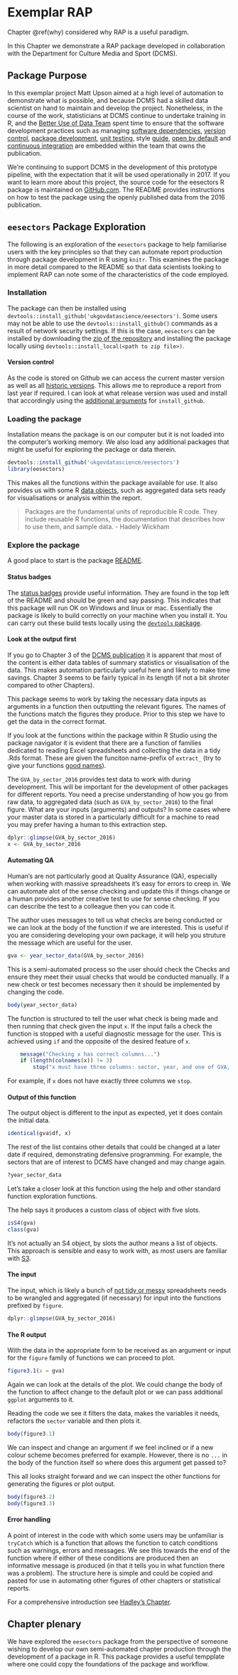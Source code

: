 # Exemplar RAP {#exemplar}

Chapter \@ref(why) considered why RAP is a useful paradigm.  

In this Chapter we demonstrate a RAP package developed in collaboration with the Department for Culture Media and Sport (DCMS).

## Package Purpose

In this exemplar project Matt Upson aimed at a high level of automation to demonstrate what is possible, and because DCMS had a skilled data scientist on hand to maintain and develop the project. Nonetheless, in the course of the work, statisticians at DCMS continue to undertake training in R, and the [Better Use of Data Team](https://data.blog.gov.uk/) spent time to ensure that the software development practices such as managing [software dependencies](https://www.gov.uk/service-manual/technology/managing-software-dependencies), [version control](https://www.gov.uk/service-manual/technology/maintaining-version-control-in-coding), [package development](http://r-pkgs.had.co.nz/),  [unit testing](http://r-pkgs.had.co.nz/tests.html), style [guide](http://adv-r.had.co.nz/Style.html), [open by default](https://www.gov.uk/service-manual/technology/making-source-code-open-and-reusable) and [continuous integration](https://www.r-bloggers.com/continuous-integration-for-r-packages/) are embedded within the team that owns the publication.

We’re continuing to support DCMS in the development of this prototype pipeline, with the expectation that it will be used operationally in 2017. If you want to learn more about this project, the source code for the eesectors R package is maintained on [GitHub.com](https://github.com/ukgovdatascience/eesectors). The README provides instructions on how to test the package using the openly published data from the 2016 publication.  

## `eesectors` Package Exploration

The following is an exploration of the `eesectors` package to help familiarise users with the key principles so that they can automate report production through package development in R using `knitr`. This examines the package in more detail compared to the README so that data scientists looking to implement RAP can note some of the characteristics of the code employed.

### Installation

The package can then be installed using
`devtools::install_github('ukgovdatascience/eesectors')`. Some users may
not be able to use the `devtools::install_github()` commands as a result
of network security settings. If this is the case, `eesectors` can be
installed by downloading the [zip of the
repository](https://github.com/ukgovdatascience/govstyle/archive/master.zip)
and installing the package locally using
`devtools::install_local(<path to zip file>)`.

#### Version control

As the code is stored on Github we can access the current master version as well as all [historic versions](https://github.com/ukgovdatascience/eesectors/releases). This allows me to reproduce a report from last year if required. I can look at what release version was used and install that accordingly using the [additional arguments](ftp://cran.r-project.org/pub/R/web/packages/githubinstall/vignettes/githubinstall.html) for `install_github`. 

### Loading the package

Installation means the package is on our computer but it is not loaded into the computer's working memory. We also load any additional packages that might be useful for exploring the package or data therein.    

```r

devtools::install_github('ukgovdatascience/eesectors')
library(eesectors)

```

This makes all the functions within the package available for use. It also provides us with some R [data objects](https://github.com/ukgovdatascience/eesectors/tree/master/data), such as aggregated data sets ready for visualisations or analysis within the report.  

> Packages are the fundamental units of reproducible R code. They include reusable R functions, the documentation that describes how to use them, and sample data. - Hadely Wickham

### Explore the package

A good place to start is the package [README](https://github.com/ukgovdatascience/eesectors).

#### Status badges

The [status badges](https://stackoverflow.com/questions/35563012/what-are-the-status-tags-like-build-passing) provide useful information. They are found in the top left of the README and should be green and say passing. This indicates that this package will run OK on Windows and linux or mac. Essentially the package is likely to build correctly on your machine when you install it. You can carry out these build tests locally using the [`devtools` package](https://github.com/hadley/devtools).  

#### Look at the output first

If you go to Chapter 3 of the [DCMS publication](https://www.gov.uk/government/statistics/dcms-sectors-economic-estimates-2016) it is apparent that most of the content is either data tables of summary statistics or visualisation of the data. This makes automation particularly useful here and likely to make time savings. Chapter 3 seems to be fairly typical in its length (if not a bit shroter compared to other Chapters).

This package seems to work by taking the necessary data inputs as arguments in a function then outputting the relevant figures. The names of the functions match the figures they produce. Prior to this step we have to get the data in the correct format.  

If you look at the functions within the package within R Studio using the package navigator it is evident that there are a function of families dedicated to reading Excel spreadsheets and collecting the data in a tidy .Rds format. These are given the funciton name-prefix of `extract_` (try to give your functions [good names](http://adv-r.had.co.nz/Style.html)). 

The `GVA_by_sector_2016` provides test data to work with during development. This will be important for the development of other packages for different reports. You need a precise understanding of how you go from raw data, to aggregated data (such as `GVA_by_sector_2016`) to the final figure. What are your inputs (arguments) and outputs? In some cases where your master data is stored in a particularly difficult for a machine to read you may prefer having a human to this extraction step.  

```r
dplyr::glimpse(GVA_by_sector_2016)
x <- GVA_by_sector_2016
```

#### Automating QA

Human's are not particularly good at Quality Assurance (QA), especially when working with massive spreadsheets it's easy for errors to creep in. We can automate alot of the sense checking and update this if things change or a human provides another creative test to use for sense checking. If you can describe the test to a colleague then you can code it.  

The author uses messages to tell us what checks are being conducted or we can look at the body of the function if we are interested. This is useful if you are considering developing your own package, it will help you struture the message which are useful for the user.

```r

gva <- year_sector_data(GVA_by_sector_2016)
```

This is a semi-automated process so the user should check the Checks and ensure they meet their usual checks that would be conducted manually. If a new check or test becomes necessary then it should be implemented by changing the code.

```r
body(year_sector_data)
```

The function is  structured to tell the user what check is being made and then running that check given the input `x`. If the input fails a check the function is stopped with a useful diagnostic message for the user. This is achieved using `if` and the opposite of the desired feature of `x`.  

```r
    message("Checking x has correct columns...")
    if (length(colnames(x)) != 3) 
        stop("x must have three columns: sector, year, and one of GVA, export, or x")
```


For example, if `x` does not have exactly three columns we `stop`.

#### Output of this function

The output object is different to the input as expected, yet it does contain the initial data.

```r
identical(gva$df, x)

```

The rest of the list contains other details that could be changed at a later date if required, demonstrating defensive programming. For example, the sectors that are of interest to DCMS have changed and may change again.

```r
?year_sector_data
```


Let's take a closer look at this function using the help and other standard function exploration functions.

The help says it produces a custom class of object with five slots.

```r
isS4(gva)
class(gva)
```

It's not actually an S4 object, by slots the author means a list of objects. This approach is sensible and easy to work with, as most users are familiar with [S3](http://adv-r.had.co.nz/S3.html).

#### The input

The input, which is likely a bunch of [not tidy or messy](https://cran.r-project.org/web/packages/tidyr/vignettes/tidy-data.html) spreadsheets needs to be wrangled and aggregated (if necessary) for input into the functions prefixed by `figure`.

```r
dplyr::glimpse(GVA_by_sector_2016)
```

#### The R output

With the data in the appropriate form to be received as an argument or input for the `figure` family of functions we can proceed to plot.

```r
figure3.1(x = gva)

```

Again we can look at the details of the plot. We could change the body of the function to affect change to the default plot or we can pass additional `ggplot` arguments to it.

Reading the code we see it filters the data, makes the variables it needs, refactors the `sector` variable and then plots it. 

```r
body(figure3.1)

```

We can inspect and change an argument if we feel inclined or if a new colour scheme becomes preferred for example. However, there is no `...` in the body of the function itself so where does this argument get passed to?

This all looks straight forward and we can inspect the other functions for generating the figures or plot output.

```r
body(figure3.2)
body(figure3.3)
```

#### Error handling

A point of interest in the code with which some users may be unfamiliar is `tryCatch` which is a function that allows the function to catch conditions such as warnings, errors and messages. We see this towards the end of the function where if either of these conditions are produced then an informative message is produced (in that it tells you in what function there was a problem). The structure here is simple and could be copied and pasted for use in automating other figures of other chapters or statistical reports.  

For a comprehensive introduction see [Hadley's Chapter](http://adv-r.had.co.nz/Exceptions-Debugging.html#condition-handling).  

## Chapter plenary

We have explored the `eesectors` package from the perspective of someone wishing to develop our own semi-automated chapter production through the development of a package in R. This package provides a useful tempplate where one could copy the foundations of the package and workflow.  
